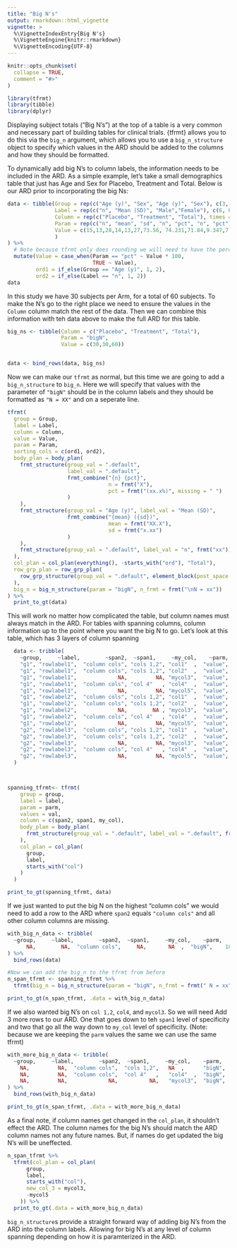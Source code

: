 ```yaml
---
title: "Big N's"
output: rmarkdown::html_vignette
vignette: >
  %\VignetteIndexEntry{Big N's}
  %\VignetteEngine{knitr::rmarkdown}
  %\VignetteEncoding{UTF-8}
---
```


```r
knitr::opts_chunk$set(
  collapse = TRUE,
  comment = "#>"
)
```

```r
library(tfrmt)
library(tibble)
library(dplyr)
```

Displaying subject totals ("Big N's") at the top of a table is a very common and necessary part of building tables for clinical trials. {tfrmt} allows you to do this via the `big_n` argument, which allows you to use a `big_n_structure` object to specify which values in the ARD should be added to the columns and how they should be formatted. 


To dynamically add big N's to column labels, the information needs to be included in the ARD. As a simple example, let's take a small demographics table that just has Age and Sex for Placebo, Treatment and Total. 
Below is our ARD prior to incorporating the big Ns:
```r

data <- tibble(Group = rep(c("Age (y)", "Sex", "Age (y)", "Sex"), c(3, 3, 6,12)),
               Label = rep(c("n", "Mean (SD)", "Male","Female"), c(6, 6,6,6)),
               Column = rep(c("Placebo", "Treatment", "Total"), times = 8),
               Param = rep(c("n", "mean", "sd", "n", "pct", "n", "pct"),  c(6, 3, 3, 3,3,3,3)),
               Value = c(15,13,28,14,13,27,73.56, 74.231,71.84,9.347,7.234,8.293,8,7,15,8/14,7/13,15/27,6,6,12,6/14,6/13,12/27
               )
) %>%
  # Note because tfrmt only does rounding we will need to have the percents multiplied by 100
  mutate(Value = case_when(Param == "pct" ~ Value * 100,
                           TRUE ~ Value),
         ord1 = if_else(Group == "Age (y)", 1, 2),
         ord2 = if_else(Label == "n", 1, 2))
data
```


In this study we have 30 subjects per Arm, for a total of 60 subjects. To make the N's go to the right place we need to ensure the values in the `Column` column match the rest of the data. Then we can combine this information with teh data above to make the full ARD for this table.  
```r
big_ns <- tibble(Column = c("Placebo", "Treatment", "Total"),
                 Param = "bigN",
                 Value = c(30,30,60))


data <- bind_rows(data, big_ns)
```


Now we can make our `tfrmt` as normal, but this time we are going to add a `big_n_structure` to `big_n`. Here we will specify that values with the parameter of `"bigN"` should be in the column labels and they should be formatted as `"N = XX"` and on a seperate line.
```r
tfrmt(
  group = Group,
  label = Label,
  column = Column,
  value = Value,
  param = Param,
  sorting_cols = c(ord1, ord2),
  body_plan = body_plan(
    frmt_structure(group_val = ".default",
                   label_val = ".default",
                   frmt_combine("{n} {pct}",
                                n = frmt("X"),
                                pct = frmt("(xx.x%)", missing = " ")
                   )
    ),
    frmt_structure(group_val = "Age (y)", label_val = "Mean (SD)",
                   frmt_combine("{mean} ({sd})",
                                mean = frmt("XX.X"),
                                sd = frmt("x.xx")
                   )
    ),
    frmt_structure(group_val = ".default", label_val = "n", frmt("xx"))
  ),
  col_plan = col_plan(everything(), -starts_with("ord"), "Total"),
  row_grp_plan = row_grp_plan(
    row_grp_structure(group_val = ".default", element_block(post_space = " "))
  ),
  big_n = big_n_structure(param = "bigN", n_frmt = frmt("\nN = xx"))
) %>% 
  print_to_gt(data)
```

This will work no matter how complicated the table, but column names must always match in the ARD. For tables with spanning columns, column information up to the point where you want the big N to go. 
 Let's look at this table, which has 3 layers of column spanning
```r
  data <- tribble(
    ~group,     ~label,        ~span2,  ~span1,     ~my_col,    ~parm,   ~val,
    "g1", "rowlabel1",  "column cols", "cols 1,2", "col1"  ,  "value",    1,
    "g1", "rowlabel1",  "column cols", "cols 1,2", "col2"  ,  "value",    1,
    "g1", "rowlabel1",             NA,         NA, "mycol3",  "value",    1,
    "g1", "rowlabel1",  "column cols", "col 4"   , "col4"  ,  "value",    1,
    "g1", "rowlabel1",             NA,         NA, "mycol5",  "value",    1,
    "g1", "rowlabel2",  "column cols", "cols 1,2", "col1"  ,  "value",    2,
    "g1", "rowlabel2",  "column cols", "cols 1,2", "col2"  ,  "value",    2,
    "g1", "rowlabel2",             NA,        NA , "mycol3",  "value",    2,
    "g1", "rowlabel2",  "column cols", "col 4"   , "col4"  ,  "value",    2,
    "g1", "rowlabel2",             NA,         NA, "mycol5",  "value",    2,
    "g2", "rowlabel3",  "column cols", "cols 1,2", "col1"  ,  "value",    3,
    "g2", "rowlabel3",  "column cols", "cols 1,2", "col2"  ,  "value",    3,
    "g2", "rowlabel3",             NA,         NA, "mycol3",  "value",    3,
    "g2", "rowlabel3",  "column cols", "col 4"   , "col4"  ,  "value",    3,
    "g2", "rowlabel3",             NA,         NA, "mycol5",  "value",    3,
  )



spanning_tfrmt<- tfrmt(
    group = group,
    label = label,
    param = parm,
    values = val,
    column = c(span2, span1, my_col),
    body_plan = body_plan(
      frmt_structure(group_val = ".default", label_val = ".default", frmt("x"))
    ),
    col_plan = col_plan(
      group,
      label,
      starts_with("col")
    )
  )

print_to_gt(spanning_tfrmt, data)
```
 
 If we just wanted to put the big N on the highest "column cols" we would need to add a row to the ARD where `span2` equals `"column cols"` and all other column columns are missing. 
```r
with_big_n_data <- tribble(
  ~group,     ~label,        ~span2,  ~span1,     ~my_col,    ~parm,   ~val,
      NA,        NA,  "column cols",     NA,       NA  ,  "bigN",    18,
) %>% 
  bind_rows(data)

#Now we can add the big_n to the tfrmt from before 
n_span_tfrmt <- spanning_tfrmt %>% 
  tfrmt(big_n = big_n_structure(param = "bigN", n_frmt = frmt(" N = xx"))) 

print_to_gt(n_span_tfrmt, .data = with_big_n_data)
```
 
 If we also wanted big N's on `col 1,2`, `col4`, and `mycol3`. So we will need Add 3 more rows to our ARD. One that goes down to teh `span1` level of specificity and two that go all the way down to `my_col` level of specificity. (Note: because we are keeping the `parm` values the same we can use the same tfrmt)
```r
with_more_big_n_data <- tribble(
  ~group,     ~label,        ~span2,  ~span1,     ~my_col,    ~parm,   ~val,
    NA,         NA,  "column cols",  "cols 1,2",   NA  ,      "bigN",    12,
    NA,         NA,  "column cols",  "col 4"   ,   "col4"  ,  "bigN",    6,
    NA,         NA,             NA,          NA,   "mycol3",  "bigN",    6
) %>% 
  bind_rows(with_big_n_data)

print_to_gt(n_span_tfrmt, .data = with_more_big_n_data)
```
 
As a final note, if column names get changed in the `col_plan`, it shouldn't effect the ARD. The column names for the big N's should match the ARD column names not any future names. But, if names do get updated the big N's will be uneffected. 
```r
n_span_tfrmt %>% 
  tfrmt(col_plan = col_plan(
      group,
      label,
      starts_with("col"),
      new_col_3 = mycol3,
      -mycol5
    )) %>% 
  print_to_gt(.data = with_more_big_n_data)

```


`big_n_structure`s provide a straight forward way of adding big N's from the ARD into the column labels. Allowing for big N's at any level of column spanning depending on how it is paramterized in the ARD. 
